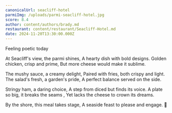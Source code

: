 ```yaml
---
canonicalUrl: seacliff-hotel
parmiImg: /uploads/parmi-seacliff-hotel.jpg
score: 8.4
author: content/authors/brady.md
restaurant: content/restaurant/Seacliff-Hotel.md
date: 2024-11-20T13:30:00.000Z
---
```


Feeling poetic today

At Seacliff's view, the parmi shines,
A hearty dish with bold designs.
Golden chicken, crisp and prime,
But more cheese would make it sublime.

The mushy sauce, a creamy delight,
Paired with fries, both crispy and light.
The salad's fresh, a garden's pride,
A perfect balance served on the side.

Stringy ham, a daring choice,
A step from diced but finds its voice.
A plate so big, it breaks the seams ,
Yet lacks the cheese to crown its dreams.

By the shore, this meal takes stage,
A seaside feast to please and engage. 🌊
 